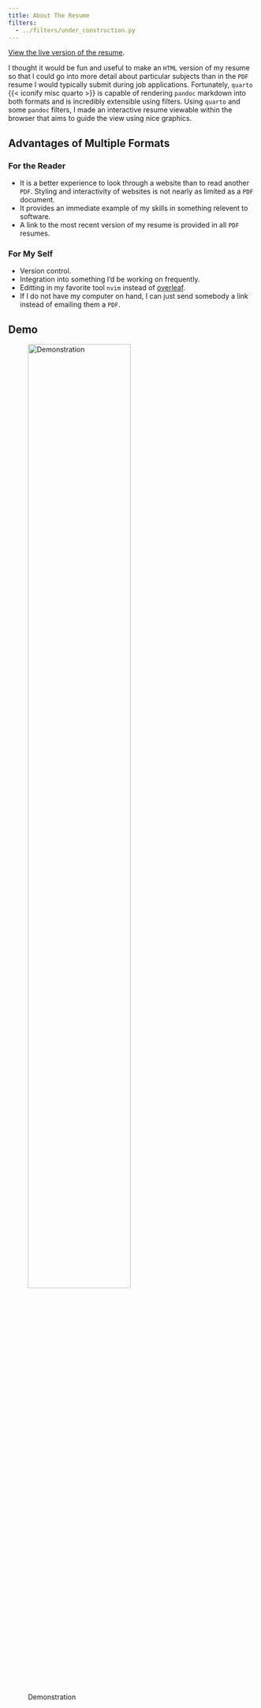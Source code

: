 ```yaml
---
title: About The Resume
filters:
  - ../filters/under_construction.py
---
```


[View the live version of the resume](/resume).

I thought it would be fun and useful to make an `HTML` version of my resume so that I could go into more detail about particular subjects than in the `PDF` resume I would typically submit during job applications.
Fortunately, `quarto` {{< iconify misc quarto >}} is capable of rendering `pandoc` markdown into both formats and is incredibly extensible using filters.
Using `quarto` and some `pandoc` filters, I made an interactive resume viewable within the browser that aims to guide the view using nice graphics.

## Advantages of Multiple Formats

### For the Reader

- It is a better experience to look through a website than to read another `PDF`.
  Styling and interactivity of websites is not nearly as limited as a `PDF` document.
- It provides an immediate example of my skills in something relevent to software.
- A link to the most recent version of my resume is provided in all `PDF` resumes.

### For My Self

- Version control.
- Integration into something I'd be working on frequently.
- Editting in my favorite tool `nvim` instead of [overleaf](https://overleaf.com).
- If I do not have my computer on hand, I can just send somebody a link instead of emailing them a `PDF`.

## Demo

![Demonstration](./demo.gif){ fig-align="center" width="70%" }
